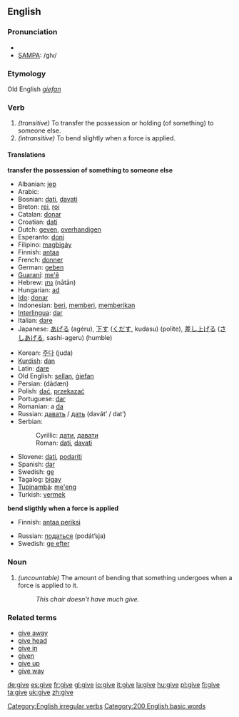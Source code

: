 ==English==

{{rank|hand|young|place|154|give|ever|saw|things}}

===Pronunciation===
*{{IPA|/gɪv/}}
*[[w:SAMPA|SAMPA]]: /gIv/
===Etymology===
Old English ''[[giefan]]''
===Verb===
[[Category:English irregular verbs]]
{{en-verb2|'''to give'''|'''[[gives]]'''|'''[[gave]]'''|'''[[given]]'''|'''[[giving]]'''}}

#''(transitive)'' To transfer the possession or holding (of something) to someone else.
#''(intransitive)'' To bend slightly when a force is applied.

====Translations====
'''transfer the possession of something to someone else'''
{{top}}
*Albanian: [[jep]]
*Arabic: {{ARchar|[[اعطى|أعْطَى]]}} {{IPAchar|(áʕʈa)}}
*Bosnian: [[dati#Bosnian|dati]], [[davati#Bosnian|davati]]
*Breton: [[rei]], [[roi]]
*Catalan: [[donar]]
*Croatian: [[dati]]
*Dutch: [[geven]], [[overhandigen]]
*Esperanto: [[doni]]
*Filipino: [[magbigáy]]
*Finnish: [[antaa]]
*French: [[donner]]
*German: [[geben]]
*[[Guaraní]]: [[me'ẽ]]
*Hebrew: [[נתן]] (nātān)
*Hungarian: [[ad]]
*[[Ido]]: [[donar]]
*Indonesian: [[beri]], [[beri|memberi]], [[beri|memberikan]]
*[[Interlingua]]: [[dar]]
*Italian: [[dare#Italian|dare]]
*Japanese: [[あげる]] (agéru), [[下す]] ([[くだす]], kudasu) (polite), [[差し上げる]] ([[さしあげる]], sashi-ageru) (humble)
{{mid}}
*Korean: [[주다]] (juda)
*[[Kurdish]]: [[dan]]
*Latin: [[dare#Latin|dare]]
*Old English: [[sellan]], [[giefan|ġiefan]]
*Persian: {{FAchar|[[دادن|دادَن]]}} (dādæn)
*Polish: [[dać]], [[przekazać]]
*Portuguese: [[dar#Portuguese|dar]]
*Romanian: a [[da]]
*Russian: [[давать]] / [[дать]] (davát’ / dat’)
*Serbian:
*:Cyrillic: [[дати#Serbian|дати]], [[давати#Serbian|давати]]
*:Roman: [[dati#Serbian|dati]], [[davati#Serbian|davati]]
*Slovene: [[dati]], [[podariti]]
*Spanish: [[dar#Spanish|dar]]
*Swedish: [[ge#Swedish|ge]]
*Tagalog: [[bigay]]
*[[Tupinambá]]: [[me'eng]]
*Turkish: [[vermek]]
{{bottom}}


'''bend sligthly when a force is applied'''
{{top}}
*Finnish: [[antaa periksi]]
{{mid}}
*Russian: [[податься]] (podát’sja)
*Swedish: [[ge efter]]
{{bottom}}

===Noun===
{{en-noun2|'''give'''|-}}

#''(uncountable)'' The amount of bending that something undergoes when a force is applied to it.
#:''This chair doesn't have much give.''

===Related terms===
*[[give away]]
*[[give head]]
*[[give in]]
*[[given]]<!--noun-->
*[[give up]]
*[[give way]]

[[Category:200 English basic words]]

[[de:give]]
[[es:give]]
[[fr:give]]
[[gl:give]]
[[io:give]]
[[it:give]]
[[la:give]]
[[hu:give]]
[[pl:give]]
[[fi:give]]
[[ta:give]]
[[uk:give]]
[[zh:give]]